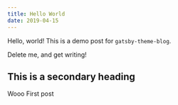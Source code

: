 ```yaml
---
title: Hello World
date: 2019-04-15
---
```


Hello, world! This is a demo post for `gatsby-theme-blog`.

Delete me, and get writing!

## This is a secondary heading

Wooo First post
